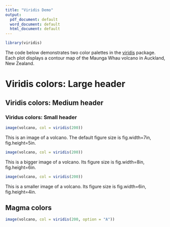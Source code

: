 ```yaml
---
title: "Viridis Demo"
output:
  pdf_document: default
  word_document: default
  html_document: default
---
```


```r
library(viridis)
```

The code below demonstrates two color palettes in the [viridis](https://github.com/sjmgarnier/viridis) package. Each plot displays a contour map of the Maunga Whau volcano in Auckland, New Zealand.

# Viridis colors: Large header
## Viridis colors: Medium header
### Viridus colors: Small header

```r
image(volcano, col = viridis(200))
```

This is an image of a volcano. The default figure size is fig.width=7in, fig.height=5in.

```r
image(volcano, col = viridis(200))
```

This is a bigger image of a volcano. Its figure size is fig.width=8in, fig.height=6in.

```r
image(volcano, col = viridis(200))
```

This is a smaller image of a volcano. Its figure size is fig.width=6in, fig.height=4in.

## Magma colors

```r
image(volcano, col = viridis(200, option = "A"))
```
